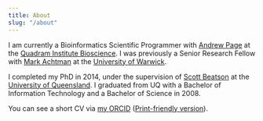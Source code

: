 ```yaml
---
title: About
slug: "/about"
---
```


I am currently a Bioinformatics Scientific Programmer with [Andrew Page](https://quadram.ac.uk/people/andrew-page/) at 
the [Quadram Institute Bioscience](https://quadram.ac.uk/andrew-page/). I was previously a Senior Research Fellow with 
[Mark Achtman](https://royalsociety.org/people/mark-achtman-10964/) at the [University of Warwick](https://warwick.ac.uk/fac/sci/med/research/biomedical/labs/machtman/achtmanlab/).

I completed my PhD in 2014, under the supervision of [Scott
Beatson](http://www.aidrc.org.au/scott-beatson) at the [University of
Queensland](http://www.aidrc.org.au/). I graduated from UQ with a
Bachelor of Information Technology and a Bachelor of Science in 2008.

You can see a short CV via [my ORCID](https://orcid.org/0000-0002-1243-0767) ([Print-friendly version](https://orcid.org/0000-0002-1243-0767/print)).
